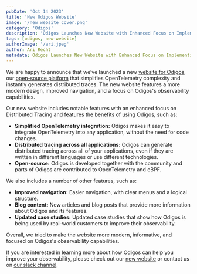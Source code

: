 ```yaml
---
pubDate: 'Oct 14 2023'
title: 'New Odigos Website'
image: '/new_website_cover.png'
category: 'Odigos'
description: 'Odigos Launches New Website with Enhanced Focus on Implementing Distributed Tracing'
tags: [odigos, new-website]
authorImage: '/ari.jpeg'
author: Ari Recht
metadata: Odigos Launches New Website with Enhanced Focus on Implementing Distributed Tracing
---
```

We are happy to announce that we’ve launched a new [website for Odigos](https://odigos.io/), our [open-source platform](https://github.com/keyval-dev/odigos) that simplifies OpenTelemetry complexity and instantly generates distributed traces. The new website features a more modern design, improved navigation, and a focus on Odigos's observability capabilities.

Our new website includes notable features with an enhanced focus on Distributed Tracing and features the benefits of using Odigos, such as:

- **Simplified OpenTelemetry integration:** Odigos makes it easy to integrate OpenTelemetry into any application, without the need for code changes.
- **Distributed tracing across all applications:** Odigos can generate distributed tracing across all of your applications, even if they are written in different languages or use different technologies.
- **Open-source:** Odigos is developed together with the community and parts of Odigos are contributed to OpenTelemetry and eBPF.

We also includes a number of other features, such as:

- **Improved navigation:** Easier navigation, with clear menus and a logical structure.
- **Blog content:** New articles and blog posts that provide more information about Odigos and its features.
- **Updated case studies:** Updated case studies that show how Odigos is being used by real-world customers to improve their observability.

Overall, we tried to make the website more modern, informative, and focused on Odigos's observability capabilities. 

If you are interested in learning more about how Odigos can help you improve your observability, please check out our [new website](https://odigos.io/) or contact us on [our slack channel](https://join.slack.com/t/odigos/shared_invite/zt-1d7egaz29-Rwv2T8kyzc3mWP8qKobz~A).